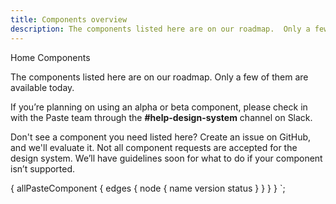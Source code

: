 ```yaml
---
title: Components overview
description: The components listed here are on our roadmap.  Only a few of them are available today.
---
```



<Breadcrumb>
  <BreadcrumbItem to="/">Home</BreadcrumbItem>
</Breadcrumb>
<Heading as="h1" headingStyle="headingStyle10"
>
  Components
</Heading>

<P>
  The components listed here are on our roadmap.  Only a few of them are available today.
</P>

<P>
  If you’re planning on using an alpha or beta component, please check in with the Paste team through the <strong>#help-design-system</strong> channel on Slack.
</P>

<P>
  Don't see a component you need listed here? <Anchor href="https://github.com/twilio-labs/paste/issues">Create an issue on GitHub</Anchor>, and we'll evaluate it. Not all component
  requests are accepted for the design system. We’ll have guidelines soon for what to do if your component isn’t
  supported.
</P>

<ComponentOverviewTable componentsList={props.data.allPasteComponent.edges} />

  {
    allPasteComponent {
      edges {
        node {
          name
          version
          status
        }
      }
    }
  }
`;
